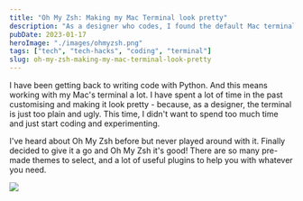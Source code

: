```yaml
---
title: "Oh My Zsh: Making my Mac Terminal look pretty"
description: "As a designer who codes, I found the default Mac terminal too plain. This post is about how I used Oh My Zsh to quickly and easily make my terminal look great with themes and plugins."
pubDate: 2023-01-17
heroImage: "./images/ohmyzsh.png"
tags: ["tech", "tech-hacks", "coding", "terminal"]
slug: oh-my-zsh-making-my-mac-terminal-look-pretty
---
```


I have been getting back to writing code with Python. And this means working with my Mac's terminal a lot. I have spent a lot of time in the past customising and making it look pretty - because, as a designer, the terminal is just too plain and ugly. This time, I didn't want to spend too much time and just start coding and experimenting.

I've heard about Oh My Zsh before but never played around with it. Finally decided to give it a go and Oh My Zsh it's good! There are so many pre-made themes to select, and a lot of useful plugins to help you with whatever you need.

![](images/terminal.png)
